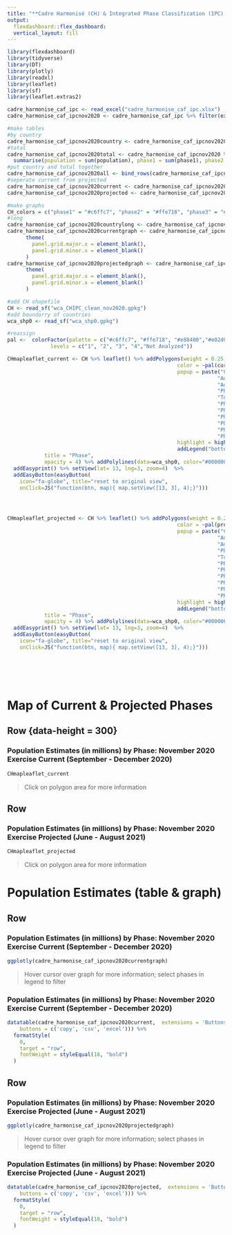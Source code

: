 ```yaml
---
title: "**Cadre Harmonisé (CH) & Integrated Phase Classification (IPC) Estimations <br> for West & Central Africa November 2020 Exercise Results**"
output: 
  flexdashboard::flex_dashboard:
  vertical_layout: fill
---
```


```r
library(flexdashboard)
library(tidyverse)
library(DT)
library(plotly)
library(readxl)
library(leaflet)
library(sf)
library(leaflet.extras2)

cadre_harmonise_caf_ipc <- read_excel("cadre_harmonise_caf_ipc.xlsx")
cadre_harmonise_caf_ipcnov2020 <- cadre_harmonise_caf_ipc %>% filter(exercise_year == 2020 & exercise_label == "Sep-Dec") %>% mutate_at(vars(population:phase35), replace_na, 0) 

#make tables
#by country
cadre_harmonise_caf_ipcnov2020country <- cadre_harmonise_caf_ipcnov2020 %>% group_by(Country = adm0_name, chtype) %>% summarise(population = sum(population), phase1 = sum(phase1), phase2 = sum(phase2), phase3 =sum(phase3), phase4 = sum(phase4), phase5 = sum(phase5), phase35 = sum(phase35)) %>% mutate_if(is.numeric, funs(. / 1000000)) %>% mutate_if(is.numeric, round, 2)
#total
cadre_harmonise_caf_ipcnov2020total <- cadre_harmonise_caf_ipcnov2020 %>% group_by(chtype) %>% 
  summarise(population = sum(population), phase1 = sum(phase1), phase2 = sum(phase2), phase3 = sum(phase3), phase4 = sum(phase4), phase5 = sum(phase5), phase35 = sum(phase35)) %>% mutate(Country = "Total") %>% mutate_if(is.numeric, funs(. / 1000000)) %>% mutate_if(is.numeric, round, 1)
#put country and total together
cadre_harmonise_caf_ipcnov2020all <- bind_rows(cadre_harmonise_caf_ipcnov2020country, cadre_harmonise_caf_ipcnov2020total)
#seperate current from projected
cadre_harmonise_caf_ipcnov2020current <- cadre_harmonise_caf_ipcnov2020all %>% filter(chtype == "current") %>% select(-chtype)
cadre_harmonise_caf_ipcnov2020projected <- cadre_harmonise_caf_ipcnov2020all %>% filter(chtype == "projected") %>% select(-chtype)

#make graphs 
CH_colors = c("phase1" = "#c6ffc7", "phase2" = "#ffe718", "phase3" = "#e88400", "phase4" = "#e02d00", "phase5" = "#5e0803") 
#long
cadre_harmonise_caf_ipcnov2020countrylong <- cadre_harmonise_caf_ipcnov2020country %>% select(-population, -phase35) %>% pivot_longer(cols = phase1:phase5, names_to = "phase", "value")
cadre_harmonise_caf_ipcnov2020currentgraph <- cadre_harmonise_caf_ipcnov2020countrylong %>% filter(chtype == "current") %>% ggplot(aes(x = Country, y = value, fill = phase)) +geom_bar(stat = "identity") +theme_minimal() +theme(axis.text.x = element_text(angle = 90)) +scale_fill_manual(values=CH_colors) +xlab("") +ylab("") +
      theme(
        panel.grid.major.x = element_blank(),
        panel.grid.minor.x = element_blank()
      ) 
cadre_harmonise_caf_ipcnov2020projectedgraph <- cadre_harmonise_caf_ipcnov2020countrylong %>% filter(chtype == "projected") %>% ggplot(aes(x = Country, y = value, fill = phase)) +geom_bar(stat = "identity") +theme_minimal() +theme(axis.text.x = element_text(angle = 90)) +scale_fill_manual(values=CH_colors) +xlab("") +ylab("")+
      theme(
        panel.grid.major.x = element_blank(),
        panel.grid.minor.x = element_blank()
      ) 

#add CH shapefile
CH <- read_sf("wca_CHIPC_clean_nov2020.gpkg")
#add boundarry of countries
wca_shp0 <- read_sf("wca_shp0.gpkg")

#reassign
pal <-  colorFactor(palette = c("#c6ffc7", "#ffe718", "#e88400","#e02d00","#E1E1E1"), 
              levels = c("1", "2", "3", "4","Not Analyzed"))

CHmapleaflet_current <- CH %>% leaflet() %>% addPolygons(weight = 0.25, fillOpacity = 0.75,
                                                       color = ~pal(currentnov2020_phase_class),
                                                       popup = paste("Country:", CH$adm0_name, "<br>",
                                                                    "Admin1:", CH$adm1_name, "<br>",
                                                                    "Admin2:", CH$adm2_name, "<br>",
                                                                    "Phase:", CH$currentnov2020_phase_class, "<br>",
                                                                    "Total Population:", CH$currentnov2020_population, "<br>",
                                                                    "Phase 1 Population:", CH$currentnov2020_phase1, "<br>",
                                                                    "Phase 2 Population:", CH$currentnov2020_phase2, "<br>",
                                                                    "Phase 3 Population:", CH$currentnov2020_phase3, "<br>",
                                                                    "Phase 4 Population:", CH$currentnov2020_phase4, "<br>",
                                                                    "Phase 5 Population:", CH$currentnov2020_phase5, "<br>",
                                                                    "Phase 3-5 Population:", CH$currentnov2020_phase35, "<br>"),
                                                       highlight = highlightOptions(weight = 3, color = "black", bringToFront = FALSE)) %>% 
                                                       addLegend("bottomleft", pal = pal, values = ~currentnov2020_phase_class,
            title = "Phase",
            opacity = 4) %>% addPolylines(data=wca_shp0, color="#000000", weight=2.5) %>%
  addEasyprint() %>% setView(lat= 13, lng=3, zoom=4)  %>%
  addEasyButton(easyButton(
    icon="fa-globe", title="reset to original view",
    onClick=JS("function(btn, map){ map.setView([13, 3], 4);}")))




CHmapleaflet_projected <- CH %>% leaflet() %>% addPolygons(weight = 0.25, fillOpacity = 0.75,
                                                       color = ~pal(projectednov2020_phase_class),
                                                       popup = paste("Country:", CH$adm0_name, "<br>",
                                                                    "Admin1:", CH$adm1_name, "<br>",
                                                                    "Admin2:", CH$adm2_name, "<br>",
                                                                    "Phase:", CH$projectednov2020_phase_class, "<br>",
                                                                    "Total Population:", CH$projectednov2020_population, "<br>",
                                                                    "Phase 1 Population:", CH$projectednov2020_phase1, "<br>",
                                                                    "Phase 2 Population:", CH$projectednov2020_phase2, "<br>",
                                                                    "Phase 3 Population:", CH$projectednov2020_phase3, "<br>",
                                                                    "Phase 4 Population:", CH$projectednov2020_phase4, "<br>",
                                                                    "Phase 5 Population:", CH$projectednov2020_phase5, "<br>",
                                                                    "Phase 3-5 Population:", CH$currentnov2020_phase35, "<br>"),
                                                       highlight = highlightOptions(weight = 3, color = "black", bringToFront = F)) %>% 
                                                       addLegend("bottomleft", pal = pal, values = ~projectednov2020_phase_class,
            title = "Phase",
            opacity = 4) %>% addPolylines(data=wca_shp0, color="#000000", weight=2.5) %>%
  addEasyprint() %>% setView(lat= 13, lng=3, zoom=4)  %>%
  addEasyButton(easyButton(
    icon="fa-globe", title="reset to original view",
    onClick=JS("function(btn, map){ map.setView([13, 3], 4);}")))







```

Map of Current & Projected Phases
=====================================

Row {data-height = 300}
-------------------------------------


### Population Estimates (in millions) by Phase: November 2020 Exercise Current (September - December 2020)  

```r
CHmapleaflet_current
```  

> Click on polygon area for more information

Row
-------------------------------------


### Population Estimates (in millions) by Phase: November 2020 Exercise Projected (June - August 2021) 

```r
CHmapleaflet_projected
```  

> Click on polygon area for more information


Population Estimates (table & graph)
=====================================

Row 
-------------------------------------

### Population Estimates (in millions) by Phase: November 2020 Exercise Current (September - December 2020)  

```r
ggplotly(cadre_harmonise_caf_ipcnov2020currentgraph)
```  
  
> Hover cursor over graph for more information; select phases in legend to filter

### Population Estimates (in millions) by Phase: November 2020 Exercise Current (September - December 2020)  

```r
datatable(cadre_harmonise_caf_ipcnov2020current,  extensions = 'Buttons', options = list(pageLength = 18, dom = "Bft",
    buttons = c('copy', 'csv', 'excel'))) %>%
  formatStyle(
    0,
    target = "row",
    fontWeight = styleEqual(18, "bold")
  )

```

Row 
-------------------------------------


### Population Estimates (in millions) by Phase: November 2020 Exercise Projected (June - August 2021) 

```r
ggplotly(cadre_harmonise_caf_ipcnov2020projectedgraph)
``` 

> Hover cursor over graph for more information; select phases in legend to filter

### Population Estimates (in millions) by Phase: November 2020 Exercise Projected (June - August 2021)
    
```r
datatable(cadre_harmonise_caf_ipcnov2020projected,  extensions = 'Buttons', options = list(pageLength = 18, dom = "Bft",
    buttons = c('copy', 'csv', 'excel'))) %>%
  formatStyle(
    0,
    target = "row",
    fontWeight = styleEqual(18, "bold")
  )
```